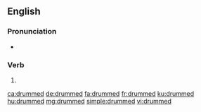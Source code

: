 ==English==

===Pronunciation===
* {{IPA|/dɹʌmd/|lang=en}}

===Verb===
{{head|en|verb form}}

# {{en-past of|drum}}

[[ca:drummed]]
[[de:drummed]]
[[fa:drummed]]
[[fr:drummed]]
[[ku:drummed]]
[[hu:drummed]]
[[mg:drummed]]
[[simple:drummed]]
[[vi:drummed]]